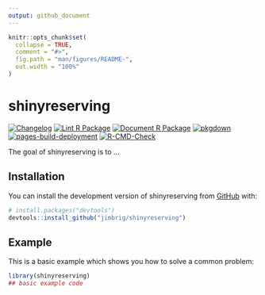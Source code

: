 ```yaml
---
output: github_document
---
```


<!-- README.md is generated from README.Rmd. Please edit that file -->

```r
knitr::opts_chunk$set(
  collapse = TRUE,
  comment = "#>",
  fig.path = "man/figures/README-",
  out.width = "100%"
)
```

# shinyreserving

<!-- badges: start -->
[![Changelog](https://github.com/jimbrig/shinyreserving/actions/workflows/changelog.yml/badge.svg)](https://github.com/jimbrig/shinyreserving/actions/workflows/changelog.yml)
[![Lint R Package](https://github.com/jimbrig/shinyreserving/actions/workflows/lint.yml/badge.svg)](https://github.com/jimbrig/shinyreserving/actions/workflows/lint.yml)
[![Document R Package](https://github.com/jimbrig/shinyreserving/actions/workflows/document.yml/badge.svg)](https://github.com/jimbrig/shinyreserving/actions/workflows/document.yml)
[![pkgdown](https://github.com/jimbrig/shinyreserving/actions/workflows/pkgdown.yml/badge.svg)](https://github.com/jimbrig/shinyreserving/actions/workflows/pkgdown.yml)
[![pages-build-deployment](https://github.com/jimbrig/shinyreserving/actions/workflows/pages/pages-build-deployment/badge.svg)](https://github.com/jimbrig/shinyreserving/actions/workflows/pages/pages-build-deployment)
[![R-CMD-Check](https://github.com/jimbrig/shinyreserving/actions/workflows/rcmdcheck.yml/badge.svg)](https://github.com/jimbrig/shinyreserving/actions/workflows/rcmdcheck.yml)
<!-- badges: end -->

The goal of shinyreserving is to ...

## Installation

You can install the development version of shinyreserving from [GitHub](https://github.com/) with:

``` r
# install.packages("devtools")
devtools::install_github("jimbrig/shinyreserving")
```

## Example

This is a basic example which shows you how to solve a common problem:

```r
library(shinyreserving)
## basic example code
```

